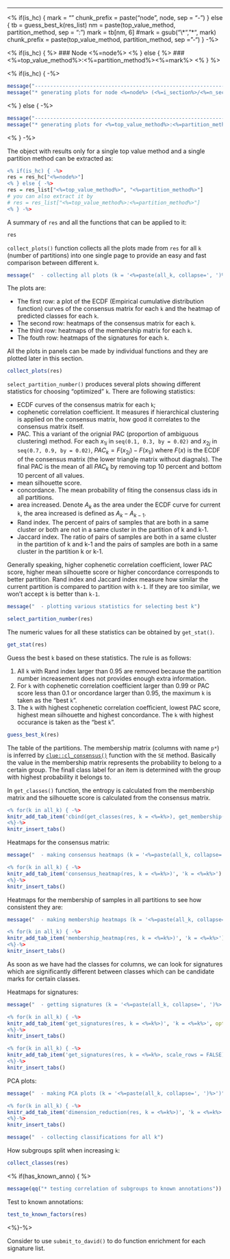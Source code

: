 
---------------------------------------------------

<% 
if(is_hc) {
	mark = ""
	chunk_prefix = paste("node", node, sep = "-")
} else {
	tb = guess_best_k(res_list)
	nm = paste(top_value_method, partition_method, sep = ":")
	mark = tb[nm, 6]
	#mark = gsub("\\*", "&#42;", mark)
	chunk_prefix = paste(top_value_method, partition_method, sep = "-")
} -%>

<% if(is_hc) { %>
### Node <%=node%>
<% } else { %>
### <%=top_value_method%>:<%=partition_method%><%=mark%>
<% } %>

<% if(is_hc) { -%>
```r
message("-----------------------------------------------------------------")
message("* generating plots for node <%=node%> (<%=i_section%>/<%=n_section%>)")
```
<% } else { -%>
```r
message("-----------------------------------------------------------------")
message("* generating plots for <%=top_value_method%>:<%=partition_method%> (<%=i_section%>/<%=n_section%>)")
```
<% } -%>

The object with results only for a single top value method and a single partition method 
can be extracted as:

```r
<% if(is_hc) { -%>
res = res_hc["<%=node%>"]
<% } else { -%>
res = res_list["<%=top_value_method%>", "<%=partition_method%>"]
# you can also extract it by
# res = res_list["<%=top_value_method%>:<%=partition_method%>"]
<% } -%>
```

A summary of `res` and all the functions that can be applied to it:

```r
res
```

`collect_plots()` function collects all the plots made from `res` for all `k` (number of partitions)
into one single page to provide an easy and fast comparison between different `k`.


```r
message("  - collecting all plots (k = '<%=paste(all_k, collapse=', ')%>')")
```

The plots are:

- The first row: a plot of the ECDF (Empirical cumulative distribution function) curves of the consensus matrix for each `k` and the heatmap of predicted
  classes for each `k`.
- The second row: heatmaps of the consensus matrix for each `k`.
- The third row: heatmaps of the membership matrix for each `k`.
- The fouth row: heatmaps of the signatures for each `k`.

All the plots in panels can be made by individual functions and they are plotted later in this section.

```r
collect_plots(res)
```

`select_partition_number()` produces several plots showing different statistics for choosing "optimized" `k`. There are following statistics:

- ECDF curves of the consensus matrix for each `k`;
- cophenetic correlation coefficient. It measures if hierarchical clustering is applied on the consensus matrix, how good it correlates to the consensus matrix itself. 
- PAC. This a variant of the orignial PAC (proportion of ambiguous clustering) method. For each $x_{1i}$ in `seq(0.1, 0.3, by = 0.02)` and $x_{2j}$ in `seq(0.7, 0.9, by = 0.02)`, $PAC_k = F(x_{2j}) - F(x_{1i})$ where $F(x)$ is the ECDF of the consensus matrix (the lower triangle matrix without diagnals). The final PAC is the mean of all $PAC_k$ by removing top 10 percent and bottom 10 percent of all values.
- mean silhouette score.
- concordance. The mean probability of fiting the consensus class ids in all partitions.
- area increased. Denote $A_k$ as the area under the ECDF curve for current `k`, the area increased is defined as $A_k - A_{k-1}$.
- Rand index. The percent of pairs of samples that are both in a same cluster or both are not in a same cluster in the partition of k and k-1.
- Jaccard index. The ratio of pairs of samples are both in a same cluster in the partition of k and k-1 and the pairs of samples are both in a same cluster in the partition k or k-1.

Generally speaking, higher cophenetic correlation coefficient, lower PAC score, higher mean silhouette score or higher concordance corresponds to better partition. Rand index and Jaccard index measure how similar the current partition is compared to partition with `k-1`. If they are too similar, we won't accept `k` is better than `k-1`.

```r
message("  - plotting various statistics for selecting best k")
```

```r
select_partition_number(res)
```

The numeric values for all these statistics can be obtained by `get_stat()`.

```r
get_stat(res)
```

Guess the best `k` based on these statistics. The rule is as follows:

1. All `k` with Rand index larger than 0.95 are removed because the partition number increasement
  does not provides enough extra information.
2. For `k` with cophenetic correlation coefficient larger than 0.99 or PAC score less than 0.1 or oncordance larger than 0.95,
  the maximum `k` is taken as the "best `k`".
3. The `k` with highest cophenetic correlation coefficient, lowest PAC score, highest mean silhouette and highest
   concordance. The `k` with highest occurance is taken as the "best `k`".

```r
guess_best_k(res)
```

The table of the partitions. The membership matrix (columns with name `p*`) is inferred by [`clue::cl_consensus()`](https://www.rdocumentation.org/link/cl_consensus?package=clue)
function with the `SE` method. Basically the value in the membership matrix represents the probability to belong
to a certain group. The finall class label for an item is determined with the group with highest probability it belongs to.

In `get_classes()` function, the entropy is calculated from the membership matrix and the silhouette score
is calculated from the consensus matrix.

```r
<% for(k in all_k) { -%>
knitr_add_tab_item('cbind(get_classes(res, k = <%=k%>), get_membership(res, k = <%=k%>))', 'k = <%=k%>')
<%}-%>
knitr_insert_tabs()
```

Heatmaps for the consensus matrix:

```r
message("  - making consensus heatmaps (k = '<%=paste(all_k, collapse=', ')%>')")
```

```r
<% for(k in all_k) { -%>
knitr_add_tab_item('consensus_heatmap(res, k = <%=k%>)', 'k = <%=k%>')
<%}-%>
knitr_insert_tabs()
```

Heatmaps for the membership of samples in all partitions to see how consistent they are:

```r
message("  - making membership heatmaps (k = '<%=paste(all_k, collapse=', ')%>')")
```

```r
<% for(k in all_k) { -%>
knitr_add_tab_item('membership_heatmap(res, k = <%=k%>)', 'k = <%=k%>')
<%}-%>
knitr_insert_tabs()
```

As soon as we have had the classes for columns, we can look for signatures which are significantly
different between classes which can be candidate marks for certain classes.

Heatmaps for signatures:

```r
message("  - getting signatures (k = '<%=paste(all_k, collapse=', ')%>')")
```

```r
<% for(k in all_k) { -%>
knitr_add_tab_item('get_signatures(res, k = <%=k%>)', 'k = <%=k%>', opt = 'results = "hide"')
<%}-%>
knitr_insert_tabs()
```

```r
<% for(k in all_k) { -%>
knitr_add_tab_item('get_signatures(res, k = <%=k%>, scale_rows = FALSE)', 'k = <%=k%>', opt = 'results = "hide"')
<%}-%>
knitr_insert_tabs()
```

PCA plots:

```r
message("  - making PCA plots (k = '<%=paste(all_k, collapse=', ')%>')")
```

```r
<% for(k in all_k) { -%>
knitr_add_tab_item('dimension_reduction(res, k = <%=k%>)', 'k = <%=k%>')
<%}-%>
knitr_insert_tabs()
```

```r
message("  - collecting classifications for all k")
```

How subgroups split when increasing `k`:

```r
collect_classes(res)
```

<% if(has_known_anno) { %>

```r
message(qq("* testing correlation of subgroups to known annotations"))
```
	
Test to known annotations:

```r
test_to_known_factors(res)
```

<%}-%>


Consider to use `submit_to_david()` to do function enrichment for each signature list.
